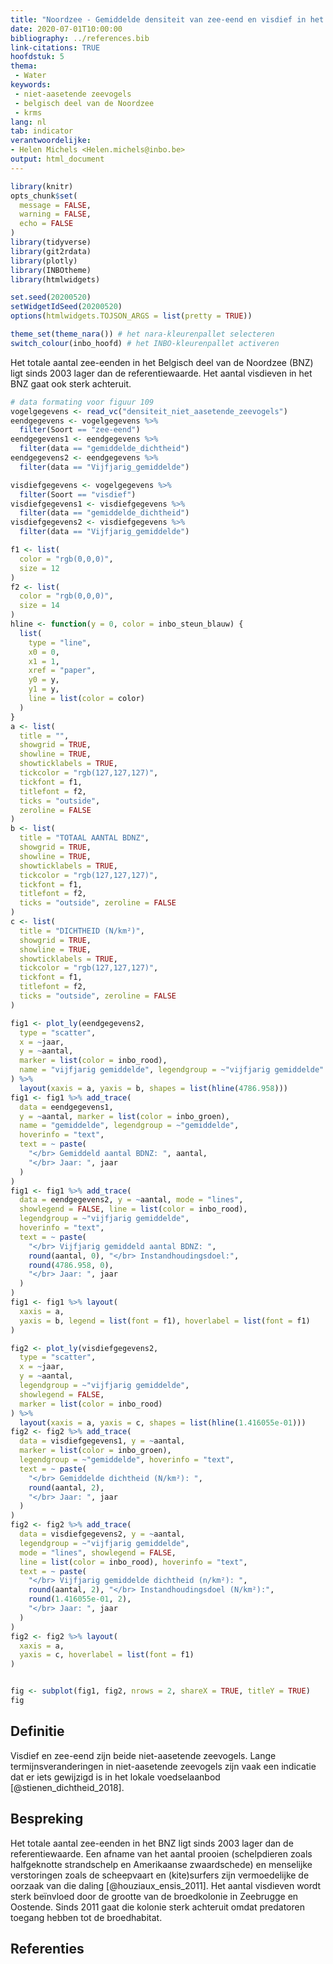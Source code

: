 ```yaml
---
title: "Noordzee - Gemiddelde densiteit van zee-eend en visdief in het Belgisch deel van de Noordzee "
date: 2020-07-01T10:00:00
bibliography: ../references.bib
link-citations: TRUE
hoofdstuk: 5
thema:
 - Water
keywords:
 - niet-aasetende zeevogels
 - belgisch deel van de Noordzee
 - krms
lang: nl
tab: indicator
verantwoordelijke:
- Helen Michels <Helen.michels@inbo.be>
output: html_document
---
```


```r
library(knitr)
opts_chunk$set(
  message = FALSE,
  warning = FALSE,
  echo = FALSE
)
library(tidyverse)
library(git2rdata)
library(plotly)
library(INBOtheme)
library(htmlwidgets)

set.seed(20200520)
setWidgetIdSeed(20200520)
options(htmlwidgets.TOJSON_ARGS = list(pretty = TRUE))

theme_set(theme_nara()) # het nara-kleurenpallet selecteren
switch_colour(inbo_hoofd) # het INBO-kleurenpallet activeren
```
Het totale aantal zee-eenden in het Belgisch deel van de Noordzee (BNZ) ligt sinds 2003 lager dan de referentiewaarde. Het aantal visdieven in het BNZ gaat ook sterk achteruit.
```r
# data formating voor figuur 109
vogelgegevens <- read_vc("densiteit_niet_aasetende_zeevogels")
eendgegevens <- vogelgegevens %>%
  filter(Soort == "zee-eend")
eendgegevens1 <- eendgegevens %>%
  filter(data == "gemiddelde_dichtheid")
eendgegevens2 <- eendgegevens %>%
  filter(data == "Vijfjarig_gemiddelde")

visdiefgegevens <- vogelgegevens %>%
  filter(Soort == "visdief")
visdiefgegevens1 <- visdiefgegevens %>%
  filter(data == "gemiddelde_dichtheid")
visdiefgegevens2 <- visdiefgegevens %>%
  filter(data == "Vijfjarig_gemiddelde")
```
```r
f1 <- list(
  color = "rgb(0,0,0)",
  size = 12
)
f2 <- list(
  color = "rgb(0,0,0)",
  size = 14
)
hline <- function(y = 0, color = inbo_steun_blauw) {
  list(
    type = "line",
    x0 = 0,
    x1 = 1,
    xref = "paper",
    y0 = y,
    y1 = y,
    line = list(color = color)
  )
}
a <- list(
  title = "",
  showgrid = TRUE,
  showline = TRUE,
  showticklabels = TRUE,
  tickcolor = "rgb(127,127,127)",
  tickfont = f1,
  titlefont = f2,
  ticks = "outside",
  zeroline = FALSE
)
b <- list(
  title = "TOTAAL AANTAL BDNZ",
  showgrid = TRUE,
  showline = TRUE,
  showticklabels = TRUE,
  tickcolor = "rgb(127,127,127)",
  tickfont = f1,
  titlefont = f2,
  ticks = "outside", zeroline = FALSE
)
c <- list(
  title = "DICHTHEID (N/km²)",
  showgrid = TRUE,
  showline = TRUE,
  showticklabels = TRUE,
  tickcolor = "rgb(127,127,127)",
  tickfont = f1,
  titlefont = f2,
  ticks = "outside", zeroline = FALSE
)

fig1 <- plot_ly(eendgegevens2,
  type = "scatter",
  x = ~jaar,
  y = ~aantal,
  marker = list(color = inbo_rood),
  name = "vijfjarig gemiddelde", legendgroup = ~"vijfjarig gemiddelde"
) %>%
  layout(xaxis = a, yaxis = b, shapes = list(hline(4786.958)))
fig1 <- fig1 %>% add_trace(
  data = eendgegevens1,
  y = ~aantal, marker = list(color = inbo_groen),
  name = "gemiddelde", legendgroup = ~"gemiddelde",
  hoverinfo = "text",
  text = ~ paste(
    "</br> Gemiddeld aantal BDNZ: ", aantal,
    "</br> Jaar: ", jaar
  )
)
fig1 <- fig1 %>% add_trace(
  data = eendgegevens2, y = ~aantal, mode = "lines",
  showlegend = FALSE, line = list(color = inbo_rood),
  legendgroup = ~"vijfjarig gemiddelde",
  hoverinfo = "text",
  text = ~ paste(
    "</br> Vijfjarig gemiddeld aantal BDNZ: ",
    round(aantal, 0), "</br> Instandhoudingsdoel:",
    round(4786.958, 0),
    "</br> Jaar: ", jaar
  )
)
fig1 <- fig1 %>% layout(
  xaxis = a,
  yaxis = b, legend = list(font = f1), hoverlabel = list(font = f1)
)

fig2 <- plot_ly(visdiefgegevens2,
  type = "scatter",
  x = ~jaar,
  y = ~aantal,
  legendgroup = ~"vijfjarig gemiddelde",
  showlegend = FALSE,
  marker = list(color = inbo_rood)
) %>%
  layout(xaxis = a, yaxis = c, shapes = list(hline(1.416055e-01)))
fig2 <- fig2 %>% add_trace(
  data = visdiefgegevens1, y = ~aantal,
  marker = list(color = inbo_groen),
  legendgroup = ~"gemiddelde", hoverinfo = "text",
  text = ~ paste(
    "</br> Gemiddelde dichtheid (N/km²): ",
    round(aantal, 2),
    "</br> Jaar: ", jaar
  )
)
fig2 <- fig2 %>% add_trace(
  data = visdiefgegevens2, y = ~aantal,
  legendgroup = ~"vijfjarig gemiddelde",
  mode = "lines", showlegend = FALSE,
  line = list(color = inbo_rood), hoverinfo = "text",
  text = ~ paste(
    "</br> Vijfjarig gemiddelde dichtheid (n/km²): ",
    round(aantal, 2), "</br> Instandhoudingsdoel (N/km²):",
    round(1.416055e-01, 2),
    "</br> Jaar: ", jaar
  )
)
fig2 <- fig2 %>% layout(
  xaxis = a,
  yaxis = c, hoverlabel = list(font = f1)
)


fig <- subplot(fig1, fig2, nrows = 2, shareX = TRUE, titleY = TRUE)
fig
```

## Definitie
Visdief en zee-eend zijn beide niet-aasetende zeevogels.
Lange termijnsveranderingen in niet-aasetende zeevogels zijn vaak een indicatie dat er iets gewijzigd is in het lokale voedselaanbod [@stienen_dichtheid_2018]. 

## Bespreking
Het totale aantal zee-eenden in het BNZ ligt sinds 2003 lager dan de referentiewaarde.
Een afname van het aantal prooien (schelpdieren zoals halfgeknotte strandschelp en Amerikaanse zwaardschede) en menselijke verstoringen zoals de scheepvaart en (kite)surfers zijn vermoedelijke de oorzaak van die daling [@houziaux_ensis_2011].
Het aantal visdieven wordt sterk beïnvloed door de grootte van de broedkolonie in Zeebrugge en Oostende. 
Sinds 2011 gaat die kolonie sterk achteruit omdat predatoren toegang hebben tot de broedhabitat.

## Referenties
